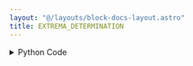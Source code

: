 ```yaml
---
layout: "@/layouts/block-docs-layout.astro"
title: EXTREMA_DETERMINATION
---
```



<PythonDocsDisplay docstring={docstring} />
<AppDisplay app={app} client:visible />

<details>
<summary>Python Code</summary>
```python
from itertools import combinations
from math import floor
from os import cpu_count
from typing import Literal, Optional, TypedDict
from warnings import catch_warnings, simplefilter

import numpy as np
import plotly.express as px
import plotly.graph_objects as go
import scipy.fft
import skimage.filters as filters
from flojoy import DCNpArrayType, Grayscale, Image, Matrix, Plotly, flojoy
from nodes.VISUALIZERS.template import plot_layout
from PIL import Image as PILImage
from scipy import spatial
from scipy.fft import _pocketfft
from scipy.ndimage import gaussian_filter, laplace, shift
from scipy.signal import fftconvolve
from skimage.draw import ellipse
from skimage.measure import label, regionprops
from skimage.morphology import binary_erosion, disk
from skimage.registration import phase_cross_correlation
from skimage.registration._masked_phase_cross_correlation import cross_correlate_masked


class EXTREMA_OUTPUT(TypedDict):
    fig: Plotly
    blobs: Grayscale


@flojoy(deps={"scikit-image": "0.21.0"}, node_type="VISUALIZERS")
def EXTREMA_DETERMINATION(
    default: Image | Grayscale | Matrix,
    image_mask: Optional[Grayscale | Matrix] = None,
    center: Optional[list[int]] = None,
    min_dist: float = 0.0,
    algorithm: Literal["persistence", "high_symmetry", "log"] = "log",
    prominence: float = 0.0,
    k: float = 1.41,
    sigma: float = 1.0,
    max_power: int = 9,
) -> EXTREMA_OUTPUT:
    """The EXTREMA_DETERMINATION node is used to determine the peak in an image.

    The ability to find local peaks will not depend on the extrema being
    exponentially separated from the neighboring values, or some other restrictive constraint.

    We implement three algorithms to find the local max. The first algorithm uses a masked phase
    cross correlation technique [1], while the second uses the persistence birth/death algorithms [2, 3].
    The original implementations of these libraries were utilized for the detection of elastic
    scattering peaks in diffraction data, found in the 'scikit-ued' library of Python [4].

    Note that the algorithm assumes that the extrema are symmetrically distributed around
    a center point. All extrema are determined relative to the center position.
    Also, for closely spaced points, noisy data, or data that has a very high dynamic range, the
    algorithm fails. Therefore, this approach is suited only for images with
    high degrees of symmetry and reasonable contrast.

    Therefore, we also use the second prominence algorithm, where a single
    value is applied locally to determine the relative 'peakiness' of a given pixel,
    inspecting only the neighbors around that given pixel. While computationally
    more intense for images with a resolution of >4K, it produces extremely accurate
    results for the correct value of prominence in potentially low-contrast images.
    By definition, it is a local pixel algorithm, and therefore does not perform any blob detection,
    unlike the high-symmetry algorithm which creates high contrast in
    the image with laplacian filtering, and identifies regions of this high contrast image.

    Note, however, that the persistence algorithm tends to find more points than what are actually there.
    For images with high frequency components (i.e. quickly varying values among the third nearest neighbours),
    the algorithm will tend to identify each as a 'peak', even though the local maxima is elsewhere. This
    therefore assumes that the image has been properly preprocessed with another image processing node to
    provide a sufficient low-frequency image such that the prominence of each pixel is well defined.

    To combat this limitation, we present the most robust of the algorithms that should work on images
    of low or high contrast, low or high frequency components, and of low or high dynamic range. It is
    computationally more expensive, as it involves repeated convolutions of the image, but it is
    the most reliable of the methods for a general image.

    This routine is known as the Laplacian of Gaussian algorithm [5].
    The key to this algorithm is to apply a filter specially chosen such that regions around peaks have high
    levels of contrast (essentially binarize the image around its peak so that near the peak, the
    image is one, and zero otherwise). To achieve such a filter, the Laplacian of a Gaussian is used:

    .. math:: \nabla^2 L \equiv L_{xx} + L_{yy}

    which yields the following filter (for a Gaussian of width sigma, centered at the origin):

    ..math :: LG = -\frac{1}{\pi\sigma^4}\big[1-\frac{x^2+y^2}{2\sigma^2}\big]e^{-\frac{x^2+y^2}{2\sigma^2}}

    The output of this filter will be a maximum where there is an edge from a peak, the maximum response
    of which is given for 1.41*'blob radius' around the peak.
    Applying this filter repeatedly with varying degrees of sigma, will continue to refine the edges around
    the peak until the image is essentially binarized around the peaks. Due to the repeated convolutions,
    this algorithm is generally expensive, but specific methods have been implemented using FFT to speed
    up these calculations.


    Parameters
    ----------

    default : Image | Grayscale | Matrix
        The input DataContainer that contains the image to be processed.
        Can either be RGBA, greyscale, or a matrix type.
        In the case of RGB(A), the image is flattened to grayscale for the peak detection.
    image_mask : Grayscale | Matrix
        This object provides a mask to apply to the peak finding routines.
        Peaks found by any algorithm inside this mask are ignored.
        Should be of a datatype that can be static cast to booleans.
        If none, it is assumed that the entire image is valid for peak detection.
    center : list[int]
        For the high symmetry algorithm, this provides the center of symmetry
        to pass to the cross correlation routines.
        If none is provided, an autocenter routine is run to attempt to find the center of symmetry.
    min_dist : float
        The minimum distance between peaks.
        If the L2 distance (in pixels) of any pair of peaks is less than min_dist,
        they are considered to be the same, and one is discarded.
        This parameter applies to all algorithms.
    algorithm : str
        The name of the algorithm to use.
    prominence : float
        In the prominence and Laplacian of Gaussian algorithms, this defines the threshold
        above or below which objects must pass in order to be considered a peak.
        Does not apply to the high_symmetry algorithm.
    k : float
        This specifies the scaling of Gaussian filters between successive applications
        of Gaussian filters of increasing sigma.
        Default is chosen for ideal spherically symmetric peaks.
        Can be tuned for more bizarre looking peak structures.
        Applies only to the Laplacian of Gaussian algorithm.
    sigma : float
        The baseline standard deviation of the Gaussian filters,
        only for the Laplacian of Gaussian algorithm.
    max_power : int
        Describes the upper limit of the degree of exponentiation for the successive
        application of filters, only in the Laplacian of Gaussian algorithm.

    Returns
    -------
    fig : Plotly
        The Plotly figure so that the image can be visualized with its found peaks.
    blobs : Grayscale
        A blob mask that returns the regions around the found peaks.
        It is only valid for the high_symmetry and log routines.
        As the persistence algorithm is by definition hyperlocal, it has no notion of blobs
        throughout the detection process, and as such returns a unity mask.

    References
    ----------
    [1] Liu, Lai Chung. Chemistry in Action: Making Molecular Movies with Ultrafast
    Electron Diffraction and Data Science, Chapter 2. Springer Nature, 2020.

    [2] Huber, S. (2021). Persistent Homology in Data Science. In: Haber, P.,
    Lampoltshammer, T., Mayr, M., Plankensteiner, K. (eds) Data Science - Analytics
    and Applications. Springer Vieweg, Wiesbaden.
    https://doi.org/10.1007/978-3-658-32182-6_13

    [3] Edelsbrunner, H. and John L Harer (2010). Computational Topology. In: American
    Mathematical Society.

    [4] L. P. René de Cotret, M. R. Otto, M. J. Stern. and B. J. Siwick.
    An open-source software ecosystem for the interactive exploration of
    ultrafast electron scattering data, Advanced Structural and Chemical
    Imaging 4:11 (2018)

    [5] https://en.wikipedia.org/wiki/Blob_detection#The_Laplacian_of_Gaussian
    """

    if isinstance(default, Image):
        r = default.r
        g = default.g
        b = default.b
        a = default.a

        if a is None:
            image = np.stack((r, g, b), axis=2)
        else:
            image = np.stack((r, g, b, a), axis=2)
        image = PILImage.fromarray(image)
        image = np.array(
            image.convert("L"), dtype=np.uint8
        )  # a greyscale image that can be processed
    elif isinstance(default, Grayscale) or isinstance(default, Matrix):
        image = np.array(default.m)  # explicit typing just to be extra safe

    # This now produces an (M, N) array that we can then process! The algorthims
    # have no specificity on input data type unlike the `REGION_PROPERTIES` node.
    if image_mask is None:
        mask = np.ones(image.shape)
    else:
        mask = image_mask.m
        if mask.shape != image.shape:
            raise IndexError("Provided mask is not the same shape as the input image.")
    blob_mask = np.zeros(image.shape, dtype=np.uint8)
    match algorithm:
        case "high_symmetry":
            if center is None:
                center = autocenter(im=image, mask=mask)
                # Then we need to autodetermine the center of the iamge
                # raise ValueError("For the crossed correlated mask algorithm, the center of the peaks \
                #                   in the image must be specified")
            im = np.array(image, copy=True, dtype=float)
            im -= im.min()

            with catch_warnings():
                simplefilter("ignore", category=RuntimeWarning)
                im /= gaussian_filter(input=im, sigma=min(image.shape) / 20, truncate=2)
            im = np.nan_to_num(im, copy=False)

            autocorr = np.abs(
                cross_correlate_masked(arr1=im, arr2=im, m1=mask, m2=mask, mode="same")
            )
            autocorr = shift(
                autocorr,
                shift=np.asarray(center) - np.array(im.shape) / 2,
                order=1,
                mode="nearest",
            )
            laplacian = -1 * laplace(autocorr)
            threshold = filters.threshold_triangle(laplacian)
            regions = (laplacian > threshold) * mask

            # To prevent noise from looking like actual peaks,
            # we erode labels using a small selection area
            regions = binary_erosion(regions, footprint=disk(2))

            labels = label(regions, return_num=False)
            props = regionprops(label_image=labels, intensity_image=im)
            candidates = [
                prop for prop in props if not np.any(np.isnan(prop.weighted_centroid))
            ]
            peaks = list()
            for prop in candidates:
                pos = np.asarray(prop.weighted_centroid)
                if any((np.linalg.norm(peak - pos) < min_dist) for peak in peaks):
                    continue
                else:
                    if prop.area_convex < 0.2 * np.prod(image.shape):
                        for coord in prop.coords:
                            blob_mask[coord[0], coord[1]] = 1
                    peaks.append(pos[::-1])
            peaks = np.array([peaks]).reshape(
                -1, 2
            )  # now gives us the final array of peaks
        case "persistence":  # we use the persistence algorithm
            g0 = Persistence(image).persistence
            birth_death = list()
            birth_death_indices = list()
            persistencies = list()
            candidates = list()
            bd_threshold = 0.0
            for i, homclass in enumerate(g0):
                p_birth, bl, pers, p_death = homclass
                persistencies.append(pers)
                if pers <= bd_threshold:
                    continue
                x, y = bl, bl - pers
                birth_death.append([x, y])
                birth_death_indices.append(i)
            for i, homclass in enumerate(g0):
                p_birth, bl, pers, p_death = homclass
                if pers <= prominence:
                    continue
                y, x = p_birth
                candidates.append([x, y])
            if min_dist > 0.0:
                combos = combinations(candidates, 2)
                points_to_remove = [
                    point2
                    for point1, point2 in combos
                    if np.linalg.norm(np.array(point1) - np.array(point2)) < min_dist
                ]
                candidates = [
                    point for point in candidates if point not in points_to_remove
                ]
            peaks = np.array(candidates).reshape(-1, 2)
            # remove peaks that are within the masked area
            if mask.sum() != mask.shape[0] * mask.shape[1]:
                peaks = np.array([p for p in candidates if mask[p[1], p[0]]]).reshape(
                    -1, 2
                )

        case "log":
            # This is the most expensive algorithm!!
            # Use only when dire!

            # Step 1: we need to define the lapacian of a gaussian for a given sigma
            def laplacian_of_gaussian(
                sigma: float,
            ):  # first define the laplacian of a gaussian filter
                # window size
                n = np.ceil(sigma * 6)
                y, x = np.ogrid[-n // 2 : n // 2 + 1, -n // 2 : n // 2 + 1]
                y_filter = np.exp(-(y**2 / (2.0 * sigma * sigma)))
                x_filter = np.exp(-(x**2 / (2.0 * sigma * sigma)))
                return (
                    (-(2 * sigma**2) + (x * x + y * y))
                    * (x_filter * y_filter)
                    * (1 / (2 * np.pi * sigma**4))
                )

            # Step 2: perform the convolution with the LOG filters for increasing powers of sigma
            log_images = np.zeros((max_power, *image.shape))  # to store responses
            with scipy.fft.set_backend(customFFTBackend):
                for i in range(max_power):
                    log_images[i, ...] = np.square(
                        fftconvolve(
                            image,
                            laplacian_of_gaussian(sigma * np.power(k, i)),
                            mode="same",
                        )
                    )  # squaring the response
            # Step 3: detect the blobs
            peaks_with_radius = list()
            (h, w) = image.shape
            for i in range(1, h):
                for j in range(1, w):
                    slice_img = log_images[:, i - 1 : i + 2, j - 1 : j + 2]
                    result = np.amax(slice_img)
                    # result_1 = np.amin(slice_img)
                    if result >= prominence:
                        z, x, y = np.unravel_index(slice_img.argmax(), slice_img.shape)
                        peaks_with_radius.append((i + x - 1, j + y - 1, k**z * sigma))
            candidates = np.array(list(set(peaks_with_radius)))
            if min_dist > 0.0:
                sigma = candidates[:, -1].max()
                distance = 2 * sigma * np.sqrt(candidates.shape[1] - 1)
                tree = spatial.cKDTree(candidates[:, :-1])
                pairs = np.array(list(tree.query_pairs(distance)))
                if len(pairs) == 0:
                    return candidates
                else:
                    for i, j in pairs:
                        blob1, blob2 = candidates[i], candidates[j]
                        if np.linalg.norm(blob1[:-1] - np.array(blob2[:-1])) < min_dist:
                            if blob1[-1] > blob2[-1]:
                                blob2[-1] = 0
                            else:
                                blob1[-1] = 0
                candidates = np.array([b for b in candidates if b[-1] > 0])
            # Step 4: This method needs to be robust under the situation of contrast issues
            # To get around this, we now pass these blobs to the standard blob detection
            # algorithms to get the centroid of each contour now that we've identified
            # regions of interest
            for blob in candidates:
                y, x, r = blob
                rr, cc = ellipse(x, y, r / 2, r / 2, shape=blob_mask.shape)
                blob_mask[rr, cc] = 1
            labels = label(blob_mask)
            rprops = regionprops(label_image=labels, intensity_image=blob_mask)
            peaks = list()
            for region in [
                prop for prop in rprops if not np.any(np.isnan(prop.weighted_centroid))
            ]:
                peaks.append(region.weighted_centroid)
            peaks = np.array(peaks).reshape(-1, 2)
    # Congratulations! We now have an (N,2) array of the peaks in the image;
    # let's visualize it!
    # Right now we have a greyscale image, let's create a version
    # that's black and white so we can render it. First, scale image to
    # range 0-255.

    rgb_image = np.zeros(
        (*image.shape, 3), dtype=np.uint8
    )  # only generated for plotting
    rgb_image[..., 0] = image * 255  # Red channel
    rgb_image[..., 1] = image * 255  # Green channel
    rgb_image[..., 2] = image * 255  # Blue channel

    layout = plot_layout(title=f"IMAGE with {peaks.shape[0]} objects")
    fig = px.imshow(img=rgb_image)
    fig.layout = layout
    marker_trace = go.Scatter(
        x=peaks[:, 0],
        y=peaks[:, 1],
        mode="markers",
        marker=dict(color="green", size=15),
        showlegend=False,
    )
    fig.add_trace(marker_trace)

    fig.update_xaxes(range=[image.shape[0], 0])
    fig.update_yaxes(range=[image.shape[1], 0])
    return EXTREMA_OUTPUT(fig=Plotly(fig=fig), blobs=Grayscale(img=blob_mask))


class UnionFind:

    """Union-find data structure.

    Each unionFind instance X maintains a family of disjoint sets of
    hashable objects, supporting the following two methods:

    - X[item] returns a name for the set containing the given item.
      Each set is named by an arbitrarily-chosen one of its members; as
      long as the set remains unchanged it will keep the same name. If
      the item is not yet part of a set in X, a new singleton set is
      created for it.

    - X.union(item1, item2, ...) merges the sets containing each item
      into a single larger set.  If any item is not yet part of a set
      in X, it is added to X as one of the members of the merged set.
    """

    def __init__(self):
        """Create a new empty union-find structure."""
        self.weights = {}
        self.parents = {}

    def add(self, object, weight):
        if object not in self.parents:
            self.parents[object] = object
            self.weights[object] = weight

    def __contains__(self, object):
        return object in self.parents

    def __getitem__(self, object):
        """Find and return the name of the set containing the object."""

        # check for previously unknown object
        if object not in self.parents:
            assert False
            self.parents[object] = object
            self.weights[object] = 1
            return object

        # find path of objects leading to the root
        path = [object]
        root = self.parents[object]
        while root != path[-1]:
            path.append(root)
            root = self.parents[root]

        # compress the path and return
        for ancestor in path:
            self.parents[ancestor] = root
        return root

    def __iter__(self):
        """Iterate through all items ever found or unioned by this structure."""
        return iter(self.parents)

    def union(self, *objects):
        """Find the sets containing the objects and merge them all."""
        roots = [self[x] for x in objects]
        heaviest = max([(self.weights[r], r) for r in roots])[1]
        for r in roots:
            if r != heaviest:
                self.parents[r] = heaviest


class Persistence:
    def __init__(self, im):
        self.image = im
        self.calculate()

    def calculate(self):
        h, w = self.image.shape

        # Get indices orderd by value from high to low
        indices = [(i, j) for i in range(h) for j in range(w)]
        indices.sort(key=lambda p: self.get(p), reverse=True)

        # Maintains the growing sets
        self.uf = UnionFind()

        self._groups0 = {}

        # Process pixels from high to low
        for i, p in enumerate(indices):
            v = self.get(p)
            ni = [self.uf[q] for q in self.iter_neighbors(p, w, h) if q in self.uf]
            nc = sorted([(self.get_comp_birth(q), q) for q in set(ni)], reverse=True)

            if i == 0:
                self._groups0[p] = (v, v, None)

            self.uf.add(p, -i)

            if len(nc) > 0:
                oldp = nc[0][1]
                self.uf.union(oldp, p)

                # Merge all others with oldp
                for bl, q in nc[1:]:
                    if self.uf[q] not in self._groups0:
                        # print(i, ": Merge", uf[q], "with", oldp, "via", p)
                        self._groups0[self.uf[q]] = (bl, bl - v, p)
                    self.uf.union(oldp, q)

        self._groups0 = [
            (k, self._groups0[k][0], self._groups0[k][1], self._groups0[k][2])
            for k in self._groups0
        ]
        self._groups0.sort(key=lambda g: g[2], reverse=True)
        self.persistence = self._groups0

    def get_comp_birth(self, p):
        return self.get(self.uf[p])

    def get(self, p):
        return self.image[p[0]][p[1]]

    def iter_neighbors(self, p, w, h):
        y, x = p

        # 8-neighborship
        neigh = [(y + j, x + i) for i in [-1, 0, 1] for j in [-1, 0, 1]]
        # 4-neighborship
        # neigh = [(y-1, x), (y+1, x), (y, x-1), (y, x+1)]

        for j, i in neigh:
            if j < 0 or j >= h:
                continue
            if i < 0 or i >= w:
                continue
            if j == y and i == x:
                continue
            yield j, i


class customFFTBackend:
    """
    Pocket fft is usually a lot faster for this type of registration.
    This class simply provides the implementation of the uarray protocol
    to the scipy context manager.
    """

    __ua_domain__ = "numpy.scipy.fft"

    @staticmethod
    def __ua_function__(method, args, kwargs):
        fn = getattr(_pocketfft, method.__name__, None)

        if fn is None:
            return NotImplemented
        workers = kwargs.pop("workers", cpu_count())
        return fn(*args, workers=workers, **kwargs)


def autocenter(im: DCNpArrayType, mask: Optional[DCNpArrayType] = None):
    im = np.array(im, copy=True, dtype=float)
    im -= im.min()
    if mask is None:
        mask = np.ones_like(im, dtype=bool)
        weights = im
    else:
        weights = im * mask.astype(im.dtype)
    rr, cc = np.indices(im.shape)
    r_ = int(np.average(rr, weights=weights))
    c_ = int(np.average(cc, weights=weights))
    # Determine the smallest center -> side distance, and crop around that
    # 1. Some images are not centered, and so there's a lot
    # of image area that cannot be used for registration.
    # 2. radial inversion becomes simple inversion of dimensions
    side_length = floor(min([r_, abs(r_ - im.shape[0]), c_, abs(c_ - im.shape[1])]))
    rs = slice(r_ - side_length, r_ + side_length)
    cs = slice(c_ - side_length, c_ + side_length)
    im = im[rs, cs]
    mask = mask[rs, cs]

    # Certain images display a gradient in the overall intensity
    # For this purpose, we normalize the intensity by some "background",
    # i.e. very blurred diffraction pattern
    with catch_warnings():
        simplefilter("ignore", category=RuntimeWarning)
        im /= gaussian_filter(input=im, sigma=min(im.shape) / 25, truncate=2)
    im = np.nan_to_num(im, copy=False)

    # The comparison between Friedel pairs from [1] is generalized to
    # any inversion symmetry.
    im_i = im[::-1, ::-1]
    mask_i = mask[::-1, ::-1]

    # masked normalized cross-correlation is extremely expensive
    # we therefore downsample large images for essentially identical result
    # but ~4x decrease in processing time
    downsampling = 1
    if min(im.shape) > 1024:
        downsampling = 2

    with scipy.fft.set_backend(customFFTBackend):
        shift, *_ = phase_cross_correlation(
            reference_image=im[::downsampling, ::downsampling],
            moving_image=im_i[::downsampling, ::downsampling],
            reference_mask=mask[::downsampling, ::downsampling],
            moving_mask=mask_i[::downsampling, ::downsampling],
            return_error="always",
        )
    # Because images were downsampled, the correction
    # factor to the rough center should be increased from the measured shift
    correction = shift * downsampling

    return np.array([r_, c_]) + correction / 2

```
[Find this Flojoy Block on GitHub](https://github.com/flojoy-ai/blocks/blob/main/blocks/TRANSFORMERS/IMAGE_PROCESSING/EXTREMA_DETERMINATION/EXTREMA_DETERMINATION.py)
</details>


## Example
